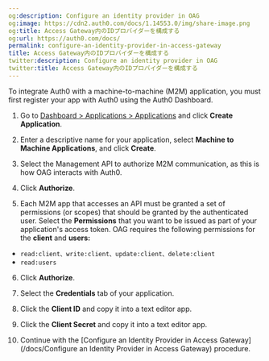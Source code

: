 ```yaml
---
og:description: Configure an identity provider in OAG
og:image: https://cdn2.auth0.com/docs/1.14553.0/img/share-image.png
og:title: Access Gateway内のIDプロバイダーを構成する
og:url: https://auth0.com/docs/
permalink: configure-an-identity-provider-in-access-gateway
title: Access Gateway内のIDプロバイダーを構成する
twitter:description: Configure an identity provider in OAG
twitter:title: Access Gateway内のIDプロバイダーを構成する
---
```


To integrate Auth0 with a machine-to-machine (M2M) application, you must first register your app with Auth0 using the <Tooltip tip="Auth0 Dashboard: Auth0's main product to configure your services." cta="View Glossary" href="/docs/glossary?term=Auth0+Dashboard">Auth0 Dashboard</Tooltip>.

1. Go to [Dashboard > Applications > Applications](https://manage.auth0.com/#/applications) and click **Create Application**.
2. Enter a descriptive name for your application, select **Machine to Machine Applications**, and click **Create**.
3. Select the Management API to authorize M2M communication, as this is how OAG interacts with Auth0.

4. Click **Authorize**.

5. Each M2M app that accesses an API must be granted a set of permissions (or scopes) that should be granted by the authenticated user. Select the **Permissions** that you want to be issued as part of your application's <Tooltip tip="Access Token: Authorization credential, in the form of an opaque string or JWT, used to access an API." cta="View Glossary" href="/docs/glossary?term=access+token">access token</Tooltip>. OAG requires the following permissions for the **client** and **users:**

* `read:client、write:client、update:client、delete:client`
* `read:users`

6. Click **Authorize**.

7. Select the **Credentials** tab of your application.

8. Click the **<Tooltip tip="Client ID: Identification value given to your registered resource from Auth0." cta="View Glossary" href="/docs/glossary?term=Client+ID">Client ID</Tooltip>** and copy it into a text editor app.

9. Click the **<Tooltip tip="Client Secret: Secret used by a client (application) to authenticate with the Authorization Server; it should be known to only the client and the Authorization Server and must be sufficiently random to not be guessable." cta="View Glossary" href="/docs/glossary?term=Client+Secret">Client Secret</Tooltip>** and copy it into a text editor app.

10. Continue with the [Configure an Identity Provider in Access Gateway](/docs/Configure an Identity Provider in Access Gateway) procedure.